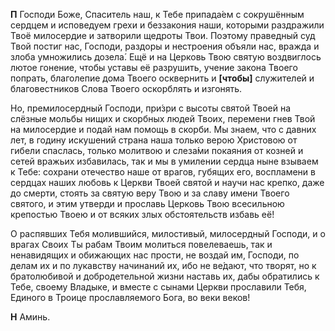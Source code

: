 **П** Господи Боже, Спаситель наш, к Тебе припада́ем с сокрушённым сердцем и исповедуем грехи и беззакония наши, которыми раздражили Твоё милосердие и затворили щедроты Твои. Поэтому праведный суд Твой постиг нас, Господи, раздоры и нестроения объяли нас, вражда и злоба умножились дозела́. Ещё и на Церковь Твою святую воздвиглось лютое гонение, чтобы уставы её разрушить, учение закона Твоего попрать, благолепие дома Твоего осквернить и **[**чтобы**]** служителей и благовестников Слова Твоего оскорблять и изгонять.

Но, премилосердный Господи, при́зри с высоты святой Твоей на слёзные мольбы нищих и скорбных людей Твоих, перемени гнев Твой на милосердие и подай нам помощь в скорби. Мы знаем, что с давних лет, в годину искушений страна наша только верою Христовою от гибели спаслась, только молитвою и слеза́ми покаяния от козней и сетей вражьих избавилась, так и мы в умилении сердца ныне взываем к Тебе: сохрани отечество наше от врагов, губящих его, воспламени в сердцах наших любовь к Церкви Твоей святой и научи нас крепко, даже до смерти, стоять за святую веру Твою и за славу имени Твоего святого, и этим утверди и прославь Церковь Твою всесильною крепостью Твоею и от всяких злых обстоятельств избавь её!

О распявших Тебя молившийся, милостивый, милосердный Господи, и о врагах Своих Ты рабам Твоим молиться повелеваешь, так и ненавидящих и обижающих нас прости, не воздай им, Господи, по делам их и по лукавству начинаний их, ибо не ве́дают, что творят, но к братолюбивой и добродетельной жизни наставь их, дабы обратились к Тебе, своему Владыке, и вместе с сынами Церкви прославили Тебя, Единого в Троице прославляемого Бога, во веки веков!

**Н** Аминь.
